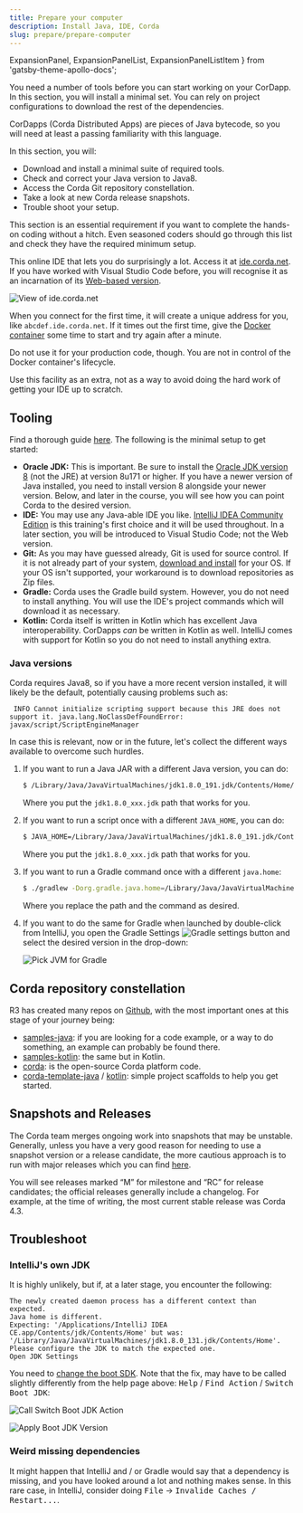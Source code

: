 ```yaml
---
title: Prepare your computer
description: Install Java, IDE, Corda
slug: prepare/prepare-computer
---
```


  ExpansionPanel,
  ExpansionPanelList,
  ExpansionPanelListItem
} from 'gatsby-theme-apollo-docs';

You need a number of tools before you can start working on your CorDapp. In this section, you will install a minimal set. You can rely on project configurations to download the rest of the dependencies.

CorDapps (Corda Distributed Apps) are pieces of Java bytecode, so you will need at least a passing familiarity with this language.

In this section, you will:

- Download and install a minimal suite of required tools.
- Check and correct your Java version to Java8.
- Access the Corda Git repository constellation.
- Take a look at new Corda release snapshots.
- Trouble shoot your setup.

This section is an essential requirement if you want to complete the hands-on coding without a hitch. Even seasoned coders should go through this list and check they have the required minimum setup.

<ExpansionPanel title="Corda has a Web-accessible online IDE">

This online IDE that lets you do surprisingly a lot. Access it at [ide.corda.net](https://ide.corda.net/). If you have worked with Visual Studio Code before, you will recognise it as an incarnation of its [Web-based version](https://github.com/cdr/code-server).

![View of ide.corda.net](images/ide_corda_net.png)

When you connect for the first time, it will create a unique address for you, like `abcdef.ide.corda.net`. If it times out the first time, give the [Docker container](https://www.docker.com/resources/what-container) some time to start and try again after a minute.

Do not use it for your production code, though. You are not in control of the Docker container's lifecycle.

Use this facility as an extra, not as a way to avoid doing the hard work of getting your IDE up to scratch.

</ExpansionPanel>

## Tooling

Find a thorough guide [here](https://docs.corda.net/docs/corda-os/4.3/getting-set-up.html). The following is the minimal setup to get started:

- **Oracle JDK:** This is important. Be sure to install the [Oracle JDK version 8](https://www.oracle.com/java/technologies/javase/javase-jdk8-downloads.html) (not the JRE) at version 8u171 or higher. If you have a newer version of Java installed, you need to install version 8 alongside your newer version. Below, and later in the course, you will see how you can point Corda to the desired version.
- **IDE:** You may use any Java-able IDE you like. [IntelliJ IDEA Community Edition](https://www.jetbrains.com/idea/download/#section=mac) is this training's first choice and it will be used throughout. In a later section, you will be introduced to Visual Studio Code; not the Web version.
- **Git:** As you may have guessed already, Git is used for source control. If it is not already part of your system, [download and install](https://git-scm.com/downloads) for your OS. If your OS isn't supported, your workaround is to download repositories as Zip files.
- **Gradle:** Corda uses the Gradle build system. However, you do not need to install anything. You will use the IDE's project commands which will download it as necessary.
- **Kotlin:** Corda itself is written in Kotlin which has excellent Java interoperability. CorDapps _can_ be written in Kotlin as well. IntelliJ comes with support for Kotlin so you do not need to install anything extra.

### Java versions

Corda requires Java8, so if you have a more recent version installed, it will likely be the default, potentially causing problems such as:

```
 INFO Cannot initialize scripting support because this JRE does not support it. java.lang.NoClassDefFoundError: javax/script/ScriptEngineManager
```
In case this is relevant, now or in the future, let's collect the different ways available to overcome such hurdles.

1. If you want to run a Java JAR with a different Java version, you can do:

    ```bash
    $ /Library/Java/JavaVirtualMachines/jdk1.8.0_191.jdk/Contents/Home/bin/java -jar corda.jar
    ```
    Where you put the `jdk1.8.0_xxx.jdk` path that works for you.
2. If you want to run a script once with a different `JAVA_HOME`, you can do:

    ```bash
    $ JAVA_HOME=/Library/Java/JavaVirtualMachines/jdk1.8.0_191.jdk/Contents/Home YOUR_SCRIPT
    ```
    Where you put the `jdk1.8.0_xxx.jdk` path that works for you.
3. If you want to run a Gradle command once with a different `java.home`:

    ```bash
    $ ./gradlew -Dorg.gradle.java.home=/Library/Java/JavaVirtualMachines/jdk1.8.0_191.jdk/Contents/Home build
    ```
    Where you replace the path and the command as desired.
4. If you want to do the same for Gradle when launched by double-click from IntelliJ, you open the Gradle Settings ![Gradle settings button](images/gradle_settings_button.png) and select the desired version in the drop-down:

    ![Pick JVM for Gradle](images/pick_jvm_for_gradle.png)

## Corda repository constellation

R3 has created many repos on [Github](https://github.com/corda), with the most important ones at this stage of your journey being:

- [samples-java](https://github.com/corda/samples-java): if you are looking for a code example, or a way to do something, an example can probably be found there.
- [samples-kotlin](https://github.com/corda/samples-kotlin): the same but in Kotlin.
- [corda](https://github.com/corda/corda/): is the open-source Corda platform code.
- [corda-template-java](https://github.com/corda/cordapp-template-java) / [kotlin](https://github.com/corda/cordapp-template-kotlin): simple project scaffolds to help you get started.

## Snapshots and Releases

The Corda team merges ongoing work into snapshots that may be unstable. Generally, unless you have a very good reason for needing to use a snapshot version or a release candidate, the more cautious approach is to run with major releases which you can find [here](https://github.com/corda/corda/releases).

You will see releases marked “M” for milestone and “RC” for release candidates; the official releases generally include a changelog. For example, at the time of writing, the most current stable release was Corda 4.3.

## Troubleshoot

### IntelliJ's own JDK

It is highly unlikely, but if, at a later stage, you encounter the following:

```
The newly created daemon process has a different context than expected.
Java home is different.
Expecting: '/Applications/IntelliJ IDEA CE.app/Contents/jdk/Contents/Home' but was: '/Library/Java/JavaVirtualMachines/jdk1.8.0_131.jdk/Contents/Home'.
Please configure the JDK to match the expected one.
Open JDK Settings
```
You need to [change the boot SDK](https://intellij-support.jetbrains.com/hc/en-us/articles/206544879-Selecting-the-JDK-version-the-IDE-will-run-under). Note that the fix, may have to be called slightly differently from the help page above: <kbd>Help</kbd> / <kbd>Find Action</kbd> / <kbd>Switch Boot JDK</kbd>:

![Call Switch Boot JDK Action](images/switch_boot_jdk_1.png)

![Apply Boot JDK Version](images/switch_boot_jdk_2.png)

### Weird missing dependencies

It might happen that IntelliJ and&nbsp;/ or Gradle would say that a dependency is missing, and you have looked around a lot and nothing makes sense. In this rare case, in IntelliJ, consider doing <kbd>File</kbd> -> <kbd>Invalide Caches / Restart...</kbd>.
